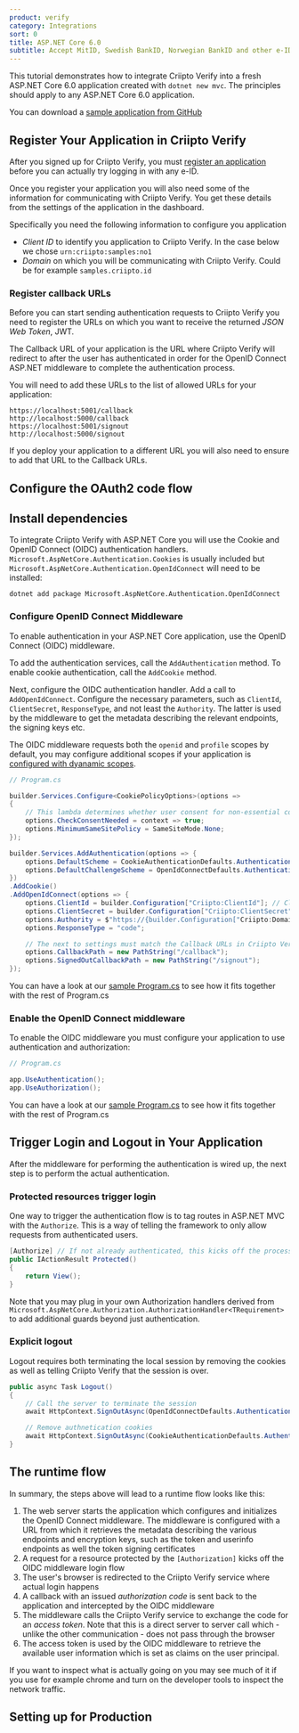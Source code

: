 ```yaml
---
product: verify
category: Integrations
sort: 0
title: ASP.NET Core 6.0
subtitle: Accept MitID, Swedish BankID, Norwegian BankID and other e-ID logins with ASP.NET Core 6.0 and Criipto Verify
---
```


This tutorial demonstrates how to integrate Criipto Verify into a fresh ASP.NET Core 6.0 application created with `dotnet new mvc`.
The principles should apply to any ASP.NET Core 6.0 application.

You can download a [sample application from GitHub](https://github.com/criipto/samples/tree/master/Verify/dotnet-core-v6.x)

## Register Your Application in Criipto Verify

After you signed up for Criipto Verify, you must [register an application](https://dashboard.criipto.com/applications/add) before you can actually try logging in with any e-ID.

Once you register your application you will also need some of the information for communicating with Criipto Verify. You get these details from the settings of the application in the dashboard.

Specifically you need the following information to configure you application

- _Client ID_ to identify you application to Criipto Verify. In the case below we chose `urn:criipto:samples:no1`
- _Domain_ on which you will be communicating with Criipto Verify. Could be for example `samples.criipto.id`

### Register callback URLs

Before you can start sending authentication requests to Criipto Verify you need to register the URLs on which you want to receive the returned *JSON Web Token*, JWT.

The Callback URL of your application is the URL where Criipto Verify will redirect to after the user has authenticated in order for the OpenID Connect ASP.NET middleware to complete the authentication process.

You will need to add these URLs to the list of allowed URLs for your application:

```shell
https://localhost:5001/callback
http://localhost:5000/callback
https://localhost:5001/signout
http://localhost:5000/signout
``` 

If you deploy your application to a different URL you will also need to ensure to add that URL to the Callback URLs. 

## Configure the OAuth2 code flow


<CodeFlowSnippet />

## Install dependencies

To integrate Criipto Verify with ASP.NET Core you will use the Cookie and OpenID Connect (OIDC) authentication handlers. `Microsoft.AspNetCore.Authentication.Cookies` is usually included but `Microsoft.AspNetCore.Authentication.OpenIdConnect` will need to be installed:

```shell
dotnet add package Microsoft.AspNetCore.Authentication.OpenIdConnect
```

### Configure OpenID Connect Middleware

To enable authentication in your ASP.NET Core application, use the OpenID Connect (OIDC) middleware.

To add the authentication services, call the `AddAuthentication` method. To enable cookie authentication, call the `AddCookie` method.

Next, configure the OIDC authentication handler. Add a call to `AddOpenIdConnect`. Configure the necessary parameters, such as `ClientId`, `ClientSecret`, `ResponseType`, and not least the `Authority`. The latter is used by the middleware to get the metadata describing the relevant endpoints, the signing keys etc.

The OIDC middleware requests both the `openid` and `profile` scopes by default, you may configure additional scopes if your application is [configured with dyanamic scopes](https://docs.criipto.com/verify/getting-started/oidc-intro/#the-scope-parameter).

```csharp
// Program.cs

builder.Services.Configure<CookiePolicyOptions>(options =>
{
    // This lambda determines whether user consent for non-essential cookies is needed for a given request.
    options.CheckConsentNeeded = context => true;
    options.MinimumSameSitePolicy = SameSiteMode.None;
});

builder.Services.AddAuthentication(options => {
    options.DefaultScheme = CookieAuthenticationDefaults.AuthenticationScheme;
    options.DefaultChallengeScheme = OpenIdConnectDefaults.AuthenticationScheme;
})
.AddCookie()
.AddOpenIdConnect(options => {
    options.ClientId = builder.Configuration["Criipto:ClientId"]; // ClientID from application registration
    options.ClientSecret = builder.Configuration["Criipto:ClientSecret"]; // Client from application registration
    options.Authority = $"https://{builder.Configuration["Criipto:Domain"]}/"; // Domain from application registration
    options.ResponseType = "code";

    // The next to settings must match the Callback URLs in Criipto Verify
    options.CallbackPath = new PathString("/callback"); 
    options.SignedOutCallbackPath = new PathString("/signout");
});
```

You can have a look at our [sample Program.cs](https://github.com/criipto/samples/blob/master/Verify/dotnet-core-v6.x/Program.cs) to see how it fits together with the rest of Program.cs

### Enable the OpenID Connect middleware

To enable the OIDC middleware you must configure your application to use authentication and authorization:

```csharp
// Program.cs

app.UseAuthentication();
app.UseAuthorization();

```

You can have a look at our [sample Program.cs](https://github.com/criipto/samples/blob/master/Verify/dotnet-core-v6.x/Program.cs) to see how it fits together with the rest of Program.cs

## Trigger Login and Logout in Your Application

After the middleware for performing the authentication is wired up, the next step is to perform the actual authentication.

### Protected resources trigger login

One way to trigger the authentication flow is to tag routes in ASP.NET MVC with the `Authorize`. This is a way of telling the framework to only allow requests from authenticated users.

```csharp
[Authorize] // If not already authenticated, this kicks off the process
public IActionResult Protected()
{
    return View();
}
```

Note that you may plug in your own Authorization handlers derived from `Microsoft.AspNetCore.Authorization.AuthorizationHandler<TRequirement>` to add additional guards beyond just authentication.

### Explicit logout

Logout requires both terminating the local session by removing the cookies as well as telling Criipto Verify that the session is over.

```csharp
public async Task Logout()
{
    // Call the server to terminate the session
    await HttpContext.SignOutAsync(OpenIdConnectDefaults.AuthenticationScheme);

    // Remove authnetication cookies
    await HttpContext.SignOutAsync(CookieAuthenticationDefaults.AuthenticationScheme);
}
``` 

## The runtime flow

In summary, the steps above will lead to a runtime flow looks like this:

1. The web server starts the application which configures and initializes the OpenID Connect middleware. The middleware is configured with a URL from which it retrieves the metadata describing the various endpoints and encryption keys, such as the token and userinfo endpoints as well the token signing certificates
2. A request for a resource protected by the `[Authorization]` kicks off the OIDC middleware login flow
3. The user's browser is redirected to the Criipto Verify service where actual login happens
4. A callback with an issued _authorization code_ is sent back to the application and intercepted by the OIDC middleware
5. The middleware calls the Criipto Verify service to exchange the code for an _access token_. Note that this is a direct server to server call which - unlike the other communication - does not pass through the browser
6. The access token is used by the OIDC middleware to retrieve the available user information which is set as claims on the user principal.

If you want to inspect what is actually going on you may see much of it if you use for example chrome and turn on the developer tools to inspect the network traffic.

## Setting up for Production


<ProductionSnippet />